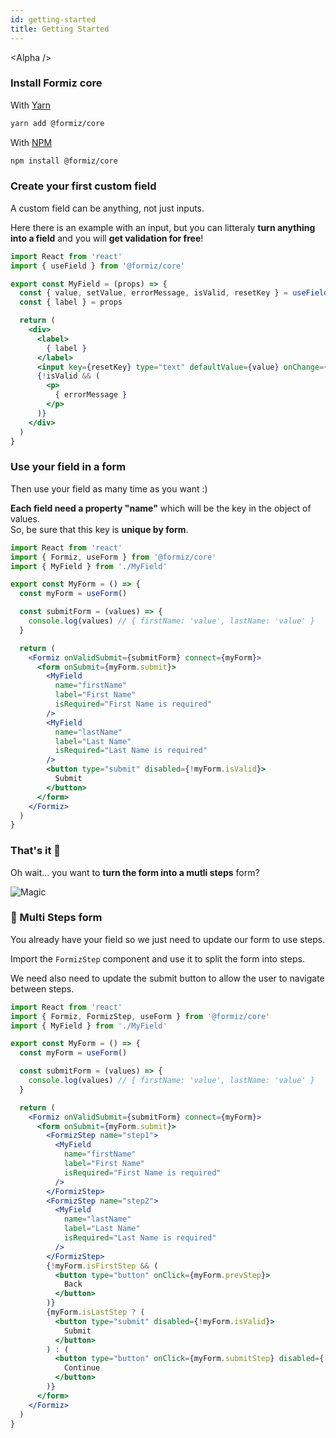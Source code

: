 ```yaml
---
id: getting-started
title: Getting Started
---
```



<Alpha />

### Install Formiz core

With [Yarn](https://yarnpkg.com)
```bash
yarn add @formiz/core
```

With [NPM](https://www.npmjs.com/)
```bash
npm install @formiz/core
```

### Create your first custom field

A custom field can be anything, not just inputs.

Here there is an example with an input, but you can litteraly **turn anything into a field** and you will **get validation for free**!

```jsx
import React from 'react'
import { useField } from '@formiz/core'

export const MyField = (props) => {
  const { value, setValue, errorMessage, isValid, resetKey } = useField(props)
  const { label } = props

  return (
    <div>
      <label>
        { label }
      </label>
      <input key={resetKey} type="text" defaultValue={value} onChange={(e) => setValue(e.target.value)} />
      {!isValid && (
        <p>
          { errorMessage }
        </p>
      )}
    </div>
  )
}
```

### Use your field in a form

Then use your field as many time as you want :)

**Each field need a property "name"** which will be the key in the object of values.<br />
So, be sure that this key is **unique by form**.

```jsx
import React from 'react'
import { Formiz, useForm } from '@formiz/core'
import { MyField } from './MyField'

export const MyForm = () => {
  const myForm = useForm()

  const submitForm = (values) => {
    console.log(values) // { firstName: 'value', lastName: 'value' }
  }

  return (
    <Formiz onValidSubmit={submitForm} connect={myForm}>
      <form onSubmit={myForm.submit}>
        <MyField
          name="firstName"
          label="First Name"
          isRequired="First Name is required"
        />
        <MyField
          name="lastName"
          label="Last Name"
          isRequired="Last Name is required"
        />
        <button type="submit" disabled={!myForm.isValid}>
          Submit
        </button>
      </form>
    </Formiz>
  )
}
```

### That's it 🎉

Oh wait... you want to **turn the form into a mutli steps** form?

![Magic](https://media2.giphy.com/media/12NUbkX6p4xOO4/giphy.gif?cid=790b76115d3f358a4832727977f39cad&rid=giphy.gif)

### 🧙 Multi Steps form

You already have your field so we just need to update our form to use steps.

Import the `FormizStep` component and use it to split the form into steps.

We need also need to update the submit button to allow the user to navigate between steps.

```jsx
import React from 'react'
import { Formiz, FormizStep, useForm } from '@formiz/core'
import { MyField } from './MyField'

export const MyForm = () => {
  const myForm = useForm()

  const submitForm = (values) => {
    console.log(values) // { firstName: 'value', lastName: 'value' }
  }

  return (
    <Formiz onValidSubmit={submitForm} connect={myForm}>
      <form onSubmit={myForm.submit}>
        <FormizStep name="step1">
          <MyField
            name="firstName"
            label="First Name"
            isRequired="First Name is required"
          />
        </FormizStep>
        <FormizStep name="step2">
          <MyField
            name="lastName"
            label="Last Name"
            isRequired="Last Name is required"
          />
        </FormizStep>
        {!myForm.isFirstStep && (
          <button type="button" onClick={myForm.prevStep}>
            Back
          </button>
        )}
        {myForm.isLastStep ? (
          <button type="submit" disabled={!myForm.isValid}>
            Submit
          </button>
        ) : (
          <button type="button" onClick={myForm.submitStep} disabled={!myForm.isStepValid}>
            Continue
          </button>
        )}
      </form>
    </Formiz>
  )
}
```
